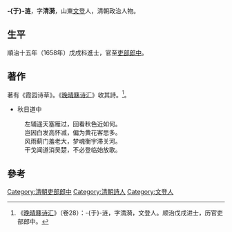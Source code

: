 '''-{于}-涟'''，字'''清漪'''，山東[[文登|文登]]人，清朝政治人物。

==生平==
順治十五年（1658年）戊戌科進士，官至[[吏部郎中|吏部郎中]]。

==著作==
著有《霞园诗草》。《[[晚晴簃诗汇|晚晴簃诗汇]]》收其詩。<ref>《[[晚晴簃诗汇|晚晴簃诗汇]]》（卷28）：-{于}-涟，字清漪，文登人。顺治戊戌进士，历官吏部郎中。</ref>。

*秋日道中
:左辅遥天塞雁过，回看秋色近如何。
:岂因白发高怀减，偏为黄花客思多。
:风雨蓟门羞老大，梦魂衡宇滞关河。
:干戈闻道消吴楚，不必登临始放歌。

==參考==
{{reflist}}
{{清朝人物小作品}}
{{順治十五年戊戌科殿試金榜}}
{{DEFAULTSORT:Yu于}}
[[Category:清朝吏部郎中|Category:清朝吏部郎中]]
[[Category:清朝詩人|Category:清朝詩人]]
[[Category:文登人|Category:文登人]]